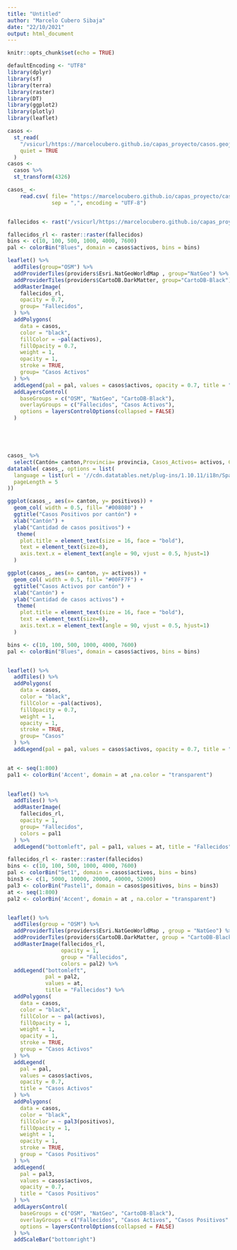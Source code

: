 ```yaml
---
title: "Untitled"
author: "Marcelo Cubero Sibaja"
date: "22/10/2021"
output: html_document
---
```


```r
knitr::opts_chunk$set(echo = TRUE)
```
```r
defaultEncoding <- "UTF8"
library(dplyr)
library(sf)
library(terra)
library(raster)
library(DT)
library(ggplot2)
library(plotly)
library(leaflet)

```

```r
casos <-
  st_read(
    "/vsicurl/https://marcelocubero.github.io/capas_proyecto/casos.geojson",
    quiet = TRUE
  )
casos <-
  casos %>%
  st_transform(4326)

casos_ <-
    read.csv( file= "https://marcelocubero.github.io/capas_proyecto/casos_.csv",
              sep = ",", encoding = "UTF-8") 


fallecidos <- rast("/vsicurl/https://marcelocubero.github.io/capas_proyecto/fallecidos.tif")

```

```r

fallecidos_rl <- raster::raster(fallecidos)
bins <- c(10, 100, 500, 1000, 4000, 7600)
pal <- colorBin("Blues", domain = casos$activos, bins = bins)

leaflet() %>%
  addTiles(group="OSM") %>% 
  addProviderTiles(providers$Esri.NatGeoWorldMap , group="NatGeo") %>% 
  addProviderTiles(providers$CartoDB.DarkMatter, group="CartoDB-Black") %>%
  addRasterImage(
    fallecidos_rl, 
    opacity = 0.7,
    group= "Fallecidos",
  ) %>%
  addPolygons(
    data = casos,
    color = "black",
    fillColor = ~pal(activos),
    fillOpacity = 0.7,
    weight = 1,
    opacity = 1,
    stroke = TRUE,
    group= "Casos Activos"
  ) %>%
  addLegend(pal = pal, values = casos$activos, opacity = 0.7, title = "Casos Activos") %>%
  addLayersControl(
    baseGroups = c("OSM", "NatGeo", "CartoDB-Black"),
    overlayGroups = c("Fallecidos", "Casos Activos"),
    options = layersControlOptions(collapsed = FALSE)
  ) 






```

```r



casos_ %>%
  select(Cantón= canton,Provincia= provincia, Casos_Activos= activos, Casos_Positivos= positivos) %>%
datatable( casos_, options = list(
  language = list(url = '//cdn.datatables.net/plug-ins/1.10.11/i18n/Spanish.json'),
  pageLength = 5
))


```

```r
ggplot(casos_, aes(x= canton, y= positivos)) +
  geom_col( width = 0.5, fill= "#008080") +
  ggtitle("Casos Positivos por cantón") +
  xlab("Cantón") +
  ylab("Cantidad de casos positivos") +
   theme(
    plot.title = element_text(size = 16, face = "bold"),
    text = element_text(size=8),
    axis.text.x = element_text(angle = 90, vjust = 0.5, hjust=1)
  ) 
```
```r
ggplot(casos_, aes(x= canton, y= activos)) +
  geom_col( width = 0.5, fill= "#00FF7F") +
  ggtitle("Casos Activos por cantón") +
  xlab("Cantón") +
  ylab("Cantidad de casos activos") +
   theme(
    plot.title = element_text(size = 16, face = "bold"),
    text = element_text(size=8),
    axis.text.x = element_text(angle = 90, vjust = 0.5, hjust=1)
  ) 
```

```r

bins <- c(10, 100, 500, 1000, 4000, 7600)
pal <- colorBin("Blues", domain = casos$activos, bins = bins)


leaflet() %>%
  addTiles() %>%
  addPolygons(
    data = casos,
    color = "black",
    fillColor = ~pal(activos),
    fillOpacity = 0.7,
    weight = 1,
    opacity = 1,
    stroke = TRUE,
    group= "Casos"
  ) %>%
  addLegend(pal = pal, values = casos$activos, opacity = 0.7, title = "Casos Activos")



```
```r
at <- seq(1:800)
pal1 <- colorBin('Accent', domain = at ,na.color = "transparent")

 
leaflet() %>%
  addTiles() %>% 
  addRasterImage(
    fallecidos_rl, 
    opacity = 1,
    group= "Fallecidos",
    colors = pal1
  ) %>%
  addLegend("bottomleft", pal = pal1, values = at, title = "Fallecidos")

```




```r
fallecidos_rl <- raster::raster(fallecidos)
bins <- c(10, 100, 500, 1000, 4000, 7600)
pal <- colorBin("Set1", domain = casos$activos, bins = bins)
bins3 <- c(1, 5000, 10000, 20000, 40000, 52000)
pal3 <- colorBin("Pastel1", domain = casos$positivos, bins = bins3)
at <- seq(1:800)
pal2 <- colorBin('Accent', domain = at , na.color = "transparent")


leaflet() %>%
  addTiles(group = "OSM") %>%
  addProviderTiles(providers$Esri.NatGeoWorldMap , group = "NatGeo") %>%
  addProviderTiles(providers$CartoDB.DarkMatter, group = "CartoDB-Black") %>%
  addRasterImage(fallecidos_rl,
                 opacity = 1,
                 group = "Fallecidos",
                 colors = pal2) %>%
  addLegend("bottomleft",
            pal = pal2,
            values = at,
            title = "Fallecidos") %>%
  addPolygons(
    data = casos,
    color = "black",
    fillColor = ~ pal(activos),
    fillOpacity = 1,
    weight = 1,
    opacity = 1,
    stroke = TRUE,
    group = "Casos Activos"
  ) %>%
  addLegend(
    pal = pal,
    values = casos$activos,
    opacity = 0.7,
    title = "Casos Activos"
  ) %>%
  addPolygons(
    data = casos,
    color = "black",
    fillColor = ~ pal3(positivos),
    fillOpacity = 1,
    weight = 1,
    opacity = 1,
    stroke = TRUE,
    group = "Casos Positivos"
  ) %>%
  addLegend(
    pal = pal3,
    values = casos$activos,
    opacity = 0.7,
    title = "Casos Positivos"
  ) %>%
  addLayersControl(
    baseGroups = c("OSM", "NatGeo", "CartoDB-Black"),
    overlayGroups = c("Fallecidos", "Casos Activos", "Casos Positivos" ),
    options = layersControlOptions(collapsed = FALSE)
  ) %>%
  addScaleBar("bottomright")

```













